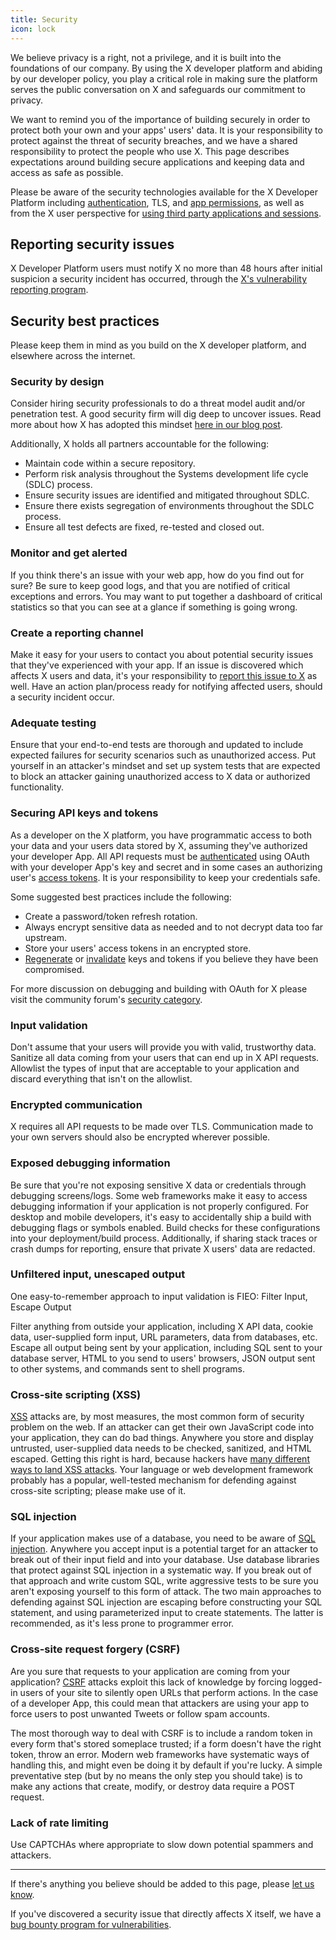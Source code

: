 ```yaml
---
title: Security
icon: lock
---
```


We believe privacy is a right, not a privilege, and it is built into the foundations of our company. By using the X developer platform and abiding by our developer policy, you play a critical role in making sure the platform serves the public conversation on X and safeguards our commitment to privacy.

We want to remind you of the importance of building securely in order to protect both your own and your apps' users' data. It is your responsibility to protect against the threat of security breaches, and we have a shared responsibility to protect the people who use X. This page describes expectations around building secure applications and keeping data and access as safe as possible.

<Note>Please be aware of the security technologies available for the X Developer Platform including [authentication](/resources/fundamentals/authentication), TLS, and [app permissions](/resources/fundamentals/developer-apps/app-permissions), as well as from the X user perspective for [using third party applications and sessions](https://help.twitter.com/en/managing-your-account/connect-or-revoke-access-to-third-party-apps).</Note>

## Reporting security issues

X Developer Platform users must notify X no more than 48 hours after initial suspicion a security incident has occurred, through the [X's vulnerability reporting program](https://hackerone.com/twitter).

## Security best practices

Please keep them in mind as you build on the X developer platform, and elsewhere across the internet.

### Security by design

Consider hiring security professionals to do a threat model audit and/or penetration test. A good security firm will dig deep to uncover issues. Read more about how X has adopted this mindset [here in our blog post](https://blog.twitter.com/en_us/topics/company/2019/privacy_data_protection.html).

Additionally, X holds all partners accountable for the following:

- Maintain code within a secure repository.
- Perform risk analysis throughout the Systems development life cycle (SDLC) process.
- Ensure security issues are identified and mitigated throughout SDLC.
- Ensure there exists segregation of environments throughout the SDLC process.
- Ensure all test defects are fixed, re-tested and closed out.

### Monitor and get alerted

If you think there's an issue with your web app, how do you find out for sure? Be sure to keep good logs, and that you are notified of critical exceptions and errors. You may want to put together a dashboard of critical statistics so that you can see at a glance if something is going wrong.

### Create a reporting channel

Make it easy for your users to contact you about potential security issues that they've experienced with your app. If an issue is discovered which affects X users and data, it's your responsibility to [report this issue to X](#report) as well.  Have an action plan/process ready for notifying affected users, should a security incident occur.

### Adequate testing

Ensure that your end-to-end tests are thorough and updated to include expected failures for security scenarios such as unauthorized access. Put yourself in an attacker's mindset and set up system tests that are expected to block an attacker gaining unauthorized access to X data or authorized functionality.

### Securing API keys and tokens

As a developer on the X platform, you have programmatic access to both your data and your users data stored by X, assuming they've authorized your developer App.  All API requests must be [authenticated](/resources/fundamentals/authentication) using OAuth with your developer App's key and secret and in some cases an authorizing user's [access tokens](/resources/fundamentals/authentication). It is your responsibility to keep your credentials safe.

Some suggested best practices include the following:

- Create a password/token refresh rotation.
- Always encrypt sensitive data as needed and to not decrypt data too far upstream.
- Store your users' access tokens in an encrypted store.
- [Regenerate](/resources/fundamentals/authentication#regenerate-api-keys-and-tokens) or [invalidate](/resources/fundamentals/authentication#post-oauth2-invalidate-token) keys and tokens if you believe they have been compromised.

For more discussion on debugging and building with OAuth for X please visit the community forum's [security category](https://devcommunity.x.com/c/oauth/12).

### Input validation

Don't assume that your users will provide you with valid, trustworthy data. Sanitize all data coming from your users that can end up in X API requests. Allowlist the types of input that are acceptable to your application and discard everything that isn't on the allowlist.

### Encrypted communication

X requires all API requests to be made over TLS. Communication made to your own servers should also be encrypted wherever possible.

### Exposed debugging information

Be sure that you're not exposing sensitive X data or credentials through debugging screens/logs. Some web frameworks make it easy to access debugging information if your application is not properly configured. For desktop and mobile developers, it's easy to accidentally ship a build with debugging flags or symbols enabled. Build checks for these configurations into your deployment/build process. Additionally, if sharing stack traces or crash dumps for reporting, ensure that private X users' data are redacted.

### Unfiltered input, unescaped output

One easy-to-remember approach to input validation is FIEO: Filter Input, Escape Output

Filter anything from outside your application, including X API data, cookie data, user-supplied form input, URL parameters, data from databases, etc. Escape all output being sent by your application, including SQL sent to your database server, HTML to you send to users' browsers, JSON output sent to other systems, and commands sent to shell programs.

### Cross-site scripting (XSS)

[XSS](https://owasp.org/) attacks are, by most measures, the most common form of security problem on the web. If an attacker can get their own JavaScript code into your application, they can do bad things. Anywhere you store and display untrusted, user-supplied data needs to be checked, sanitized, and HTML escaped. Getting this right is hard, because hackers have [many different ways to land XSS attacks](https://www.owasp.org/index.php/Types_of_Cross-Site_Scripting). Your language or web development framework probably has a popular, well-tested mechanism for defending against cross-site scripting; please make use of it.

### SQL injection

If your application makes use of a database, you need to be aware of [SQL injection](http://en.wikipedia.org/wiki/SQL_injection). Anywhere you accept input is a potential target for an attacker to break out of their input field and into your database. Use database libraries that protect against SQL injection in a systematic way. If you break out of that approach and write custom SQL, write aggressive tests to be sure you aren't exposing yourself to this form of attack. The two main approaches to defending against SQL injection are escaping before constructing your SQL statement, and using parameterized input to create statements. The latter is recommended, as it's less prone to programmer error.

### Cross-site request forgery (CSRF)

Are you sure that requests to your application are coming from your application? [CSRF](http://en.wikipedia.org/wiki/Cross-site_request_forgery) attacks exploit this lack of knowledge by forcing logged-in users of your site to silently open URLs that perform actions. In the case of a developer App, this could mean that attackers are using your app to force users to post unwanted Tweets or follow spam accounts.

The most thorough way to deal with CSRF is to include a random token in every form that's stored someplace trusted; if a form doesn't have the right token, throw an error. Modern web frameworks have systematic ways of handling this, and might even be doing it by default if you're lucky. A simple preventative step (but by no means the only step you should take) is to make any actions that create, modify, or destroy data require a POST request.

### Lack of rate limiting

Use CAPTCHAs where appropriate to slow down potential spammers and attackers.

---

If there's anything you believe should be added to this page, please [let us know](https://twittercommunity.com/c/oauth/12).

If you've discovered a security issue that directly affects X itself, we have a [bug bounty program for vulnerabilities](https://hackerone.com/twitter).

